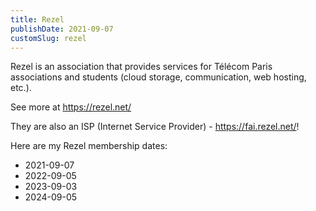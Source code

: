 ```yaml
---
title: Rezel
publishDate: 2021-09-07
customSlug: rezel
---
```


Rezel is an association that provides services for Télécom Paris associations and students (cloud storage, communication, web hosting, etc.).

See more at https://rezel.net/


They are also an ISP (Internet Service Provider) - https://fai.rezel.net/!

Here are my Rezel membership dates:

- 2021-09-07
- 2022-09-05
- 2023-09-03
- 2024-09-05